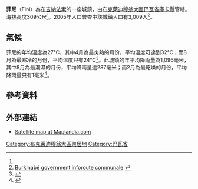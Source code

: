 {{Infobox settlement
|name = 菲尼
|settlement_type = 
|native_name = Fini
|nickname = 
|image_skyline = 
|image_size = 
|image_caption =
|image_flag = 
|image_seal = 
|seal_size =
|image_map = 
|map_caption = 
|pushpin_map = Burkina Faso
|pushpin_map_caption = 菲尼在布基納法索的位置
|coordinates_region = 
|subdivision_type = 國家
|subdivision_name = {{flag|Burkina Faso}}
|subdivision_type1 = 大區
|subdivision_name1 = [[布克萊迪穆翁大區|布克萊迪穆翁大區]]
|subdivision_type2 = [[布吉納法索行政區劃|省]]
|subdivision_name2 = [[巴瓦省|巴瓦省]]
|subdivision_type3 = [[縣_(布吉納法索)|縣]]
|subdivision_name3 = [[庫卡縣|庫卡縣]]
|leader_title = 
|leader_name = 
|established_title = 
|established_date = 
|area_total_km2 = 
|population_as_of = 2005
|population_footnotes =
|population_total = 3,009
|population_density_km2 =
|population_blank1_title = 民族
|population_blank1 = 
|elevation_footnotes =<ref name = "gn2360787">{{Geonameslink |gnid=2360787 |name=Tanhouna|date =|title=菲尼 | |accessdate=2015-11-14 }}</ref>
|elevation_m = 309
|timezone =GMT
|coordinates_display = inline,title
|utc_offset = +0
|latd=11
|latm=49
|lats=00
|latNS=N
|longd=4
|longm=23
|longs=00
|longEW=W
|blank1_name =GeoNames
|blank1_info =[http://www.geonames.org/2360787 2360787]
|website = 
}}

'''菲尼'''（Fini）為[[布吉納法索|布吉納法索]]的一座城鎮，由[[布克萊迪穆翁大區|布克萊迪穆翁大區]][[巴瓦省|巴瓦省]][[庫卡縣|庫卡縣]]管轄。海拔高度309公尺<ref name = "gn2360787"/>。2005年人口普查中該城鎮人口有3,009人<ref>[http://www.inforoute-communale.gov.bf/list_vill/bm.htm Burkinabé government inforoute communale] {{webarchive|url=https://web.archive.org/web/20080124133758/http://www.inforoute-communale.gov.bf/list_vill/bm.htm |date=2008-01-24 }}</ref>。

==氣候==
菲尼的年均溫度為27℃，其中4月為最炎熱的月份，平均溫度可達到32℃；而8月為最寒冷的月份，平均溫度只有24℃<ref name = "nasa">{{cite web|url=http://neo.sci.gsfc.nasa.gov/dataset_index.php|title=NASA Earth Observations Data Set Index|publisher=NASA|accessdate=2016-01-30|archive-date=2016-02-03|archive-url=https://web.archive.org/web/20160203154449/http://neo.sci.gsfc.nasa.gov/dataset_index.php|dead-url=no}}</ref>。此城鎮的年平均降雨量為1,096毫米，其中8月為最潮濕的月份，平均降雨量達287毫米；而2月為最乾燥的月份，平均降雨量只有1毫米<ref name = "nasarain">{{cite web|url=http://neo.sci.gsfc.nasa.gov/view.php?datasetId=TRMM_3B43M&year=2014|title=NASA Earth Observations: Rainfall (1 month - TRMM)|publisher=NASA|accessdate=2016-01-30|archive-date=2019-04-19|archive-url=https://web.archive.org/web/20190419091014/https://neo.sci.gsfc.nasa.gov/view.php?datasetId=TRMM_3B43M&year=2014|dead-url=no}}</ref>。

==參考資料==
{{Reflist}}

==外部連結==
*[http://www.maplandia.com/burkina-faso/kossi/balave/Fini/ Satellite map at Maplandia.com]{{dead link|date=2018年4月 |bot=InternetArchiveBot |fix-attempted=yes }}

{{巴瓦省}}

{{DEFAULTSORT:Fini}}
[[Category:布克萊迪穆翁大區聚居地|Category:布克萊迪穆翁大區聚居地]]
[[Category:巴瓦省|Category:巴瓦省]]


{{BurkinaFaso-geo-stub}}